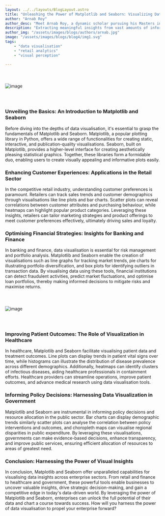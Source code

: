 ```yaml
---
layout: ../../layouts/BlogLayout.astro
title: "Unleashing the Power of Matplotlib and Seaborn: Visualizing Data Insights"
author: "Arnab Roy"
author_desc: "Meet Arnab Roy, a dynamic scholar pursuing his Masters in Data Science and Management from the prestigious institutes, IIT Ropar and IIM Amritsar. With a fervent dedication to mastering the fusion of data science and business acumen, Arnab navigates the realms of academia and industry with unwavering curiosity and a relentless pursuit of excellence. His passion for unlocking insights and driving innovation propels him to explore the cutting edge of data-driven solutions, shaping the future of business intelligence."
description: "Extracting meaningful insights from vast amounts of information is essential for enterprise success. Data visualisation tools like Matplotlib and Seaborn have emerged as invaluable assets, empowering businesses across sectors to uncover hidden patterns, trends, and relationships within their data. In this blog, we'll explore the transformative potential of Matplotlib and Seaborn in visualising data insights, catering specifically to enterprise customers in sectors such as retail, banking and finance, healthcare, and government. From enhancing customer experiences to informing strategic decision-making, we'll explore how these powerful tools can revolutionise data analysis and drive business growth."
author_img: "/assets/images/blogs/authors/arnab.jpg"
image: "/assets/images/blogs/blog4/img1.svg"
tags: 
    - "data visualisation"
    - "retail analytics"
    - "visual perception"

---
```



<img src="/assets/images/blogs/blog4/img1.svg" alt="image" style="margin: 2.56rem auto;"/>

### Unveiling the Basics: An Introduction to Matplotlib and Seaborn

Before diving into the depths of data visualisation, it's essential to grasp the fundamentals of Matplotlib and Seaborn. Matplotlib, a popular plotting library in Python, offers a wide range of functionalities for creating static, interactive, and publication-quality visualisations. Seaborn, built on Matplotlib, provides a higher-level interface for creating aesthetically pleasing statistical graphics. Together, these libraries form a formidable duo, enabling users to create visually appealing and informative plots easily.

<Quote quote={quote}/>

### Enhancing Customer Experiences: Applications in the Retail Sector

In the competitive retail industry, understanding customer preferences is paramount. Retailers can track sales trends and customer demographics through visualisations like line plots and bar charts. Scatter plots can reveal correlations between customer attributes and purchasing behaviour, while heatmaps can highlight popular product categories. Leveraging these insights, retailers can tailor marketing strategies and product offerings to meet customer preferences effectively, ultimately driving sales and loyalty.

### Optimising Financial Strategies: Insights for Banking and Finance

In banking and finance, data visualisation is essential for risk management and portfolio analysis. Matplotlib and Seaborn enable the creation of visualisations such as line graphs for tracking market trends, pie charts for illustrating portfolio diversification, and box plots for identifying outliers in transaction data. By visualising data using these tools, financial institutions can detect fraudulent activities, predict market fluctuations, and optimise loan portfolios, thereby making informed decisions to mitigate risks and maximise returns.

<img src="/assets/images/blogs/blog4/img2.svg" alt="image" style="margin: 2.56rem auto;"/>

### Improving Patient Outcomes: The Role of Visualization in Healthcare

In healthcare, Matplotlib and Seaborn facilitate visualising patient data and treatment outcomes. Line plots can display trends in patient vital signs over time, while histograms can illustrate the distribution of disease prevalence across different demographics. Additionally, heatmaps can identify clusters of infectious diseases, aiding healthcare professionals in containment efforts. Healthcare providers can streamline operations, improve patient outcomes, and advance medical research using data visualisation tools.

### Informing Policy Decisions: Harnessing Data Visualization in Government

Matplotlib and Seaborn are instrumental in informing policy decisions and resource allocation in the public sector. Bar charts can display demographic trends similarly scatter plots can analyse the correlation between policy interventions and outcomes, and choropleth maps can visualise regional disparities in public expenditure. By leveraging these visualisations, governments can make evidence-based decisions, enhance transparency, and improve public services, ensuring efficient allocation of resources to areas of greatest need.

### Conclusion: Harnessing the Power of Visual Insights

In conclusion, Matplotlib and Seaborn offer unparalleled capabilities for visualising data insights across enterprise sectors. From retail and finance to healthcare and government, these powerful tools enable businesses to uncover valuable insights, drive strategic decision-making, and gain a competitive edge in today's data-driven world. By leveraging the power of Matplotlib and Seaborn, enterprises can unlock the full potential of their data and chart a course towards success. How will you harness the power of data visualisation to propel your enterprise forward?



